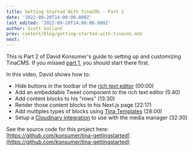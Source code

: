 ```yaml
---
title: Getting Started With TinaCMS - Part 2
date: '2022-09-20T14:00:00.000Z'
last_edited: '2022-09-20T14:00:00.000Z'
author: Scott Gallant
prev: content/blog/getting-started-with-tinacms.mdx
next: ''
---
```


This is Part 2 of David Konsumer's guide to setting up and customizing TinaCMS.   If you missed [part 1](https://tina.io/blog/getting-started-with-tinacms/), you should start there first. 

In this video, David shows how to:

* Hide buttons in the toolbar of the [rich text editor](https://tina.io/docs/reference/types/rich-text/) (00:00)
* Add an embeddable Tweet component to the rich text editor (5:40)
* Add content blocks to his "rows" (13:30)
* Render those content blocks to his Next.js page (22:17)
* Add multiples types of blocks using [Tina Templates](https://tina-gql-playground.vercel.app/object-list-templates?markdownCode=---%0ApageBlocks%3A%0A++-+header%3A+Get+in+touch%21%0A++++description%3A+%22Lorem+ipsum+dolor+sit+amet+consectetur+adipisicing+elit.+Nemo+expedita+voluptas+culpa+sapiente+alias+molestiae.+Numquam+corrupti+in+laborum+sed+rerum+et+corporis.%22%0A++++_template%3A+cta%0A++-+author%3A+Judith+Black%0A++++role%3A+CEO%0A++++quote%3A+Lorem+ipsum+dolor+sit+amet+consectetur+adipisicing+elit.+Nemo+expedita+voluptas+culpa+sapiente+alias+molestiae.+Numquam+corrupti+in+laborum+sed+rerum+et+corporis.%0A++++_template%3A+testimonial%0A---\&schemaCode=import+%7B+defineSchema+%7D+from+%27tinacms%27%0A%0Aexport+default+defineSchema%28%7B%0A++collections%3A+%5B%7B%0A++++label%3A+%22Post%22%2C%0A++++name%3A+%22post%22%2C%0A++++path%3A+%22posts%22%2C%0A++++fields%3A+%5B%7B%0A++++++label%3A+%22Page+Blocks%22%2C%0A++++++name%3A+%22pageBlocks%22%2C%0A++++++type%3A+%22object%22%2C%0A++++++list%3A+true%2C%0A++++++templates%3A+%5B%0A++++++++%7B%0A++++++++++label%3A+%22CTA%22%2C%0A++++++++++name%3A+%22cta%22%2C%0A++++++++++fields%3A+%5B%0A++++++++++++%7B%0A++++++++++++++label%3A+%22Header%22%2C%0A++++++++++++++name%3A+%22header%22%2C%0A++++++++++++++type%3A+%22string%22%0A++++++++++++%7D%2C%0A++++++++++++%7B%0A++++++++++++++label%3A+%22Description%22%2C%0A++++++++++++++name%3A+%22description%22%2C%0A++++++++++++++type%3A+%22string%22%2C%0A++++++++++++++ui%3A+%7B%0A++++++++++++++++component%3A+%22textarea%22%0A++++++++++++++%7D%0A++++++++++++%7D%0A++++++++++%5D%0A++++++++%7D%2C%0A++++++++%7B%0A++++++++++label%3A+%22Testimonial%22%2C%0A++++++++++name%3A+%22testimonial%22%2C%0A++++++++++fields%3A+%5B%0A++++++++++++%7B%0A++++++++++++++label%3A+%22Author%22%2C%0A++++++++++++++name%3A+%22author%22%2C%0A++++++++++++++type%3A+%22string%22%0A++++++++++++%7D%2C%0A++++++++++++%7B%0A++++++++++++++label%3A+%22Role%22%2C%0A++++++++++++++name%3A+%22role%22%2C%0A++++++++++++++type%3A+%22string%22%0A++++++++++++%7D%2C%0A++++++++++++%7B%0A++++++++++++++label%3A+%22Quote%22%2C%0A++++++++++++++name%3A+%22quote%22%2C%0A++++++++++++++type%3A+%22string%22%2C%0A++++++++++++++ui%3A+%7B%0A++++++++++++++++component%3A+%22textarea%22%0A++++++++++++++%7D%0A++++++++++++%7D%0A++++++++++%5D%0A++++++++%7D%0A++++++%5D%0A++++%7D%5D%0A++%7D%5D%0A%7D%29\&reactCode=import+*+as+React+from+%27react%27%0Aimport+%7B+useTina+%7D+from+%27tinacms%2Fdist%2Fedit-state%27%0A%0Aexport+default+function+Page%28props%29+%7B%0A++const+%7Bdata%2C+isLoading%7D+%3D+useTina%28%7B+query%3A+%60query+%7B%0A++post%28relativePath%3A+%22hello-world.md%22%29+%7B%0A++++pageBlocks+%7B%0A++++++__typename%0A++++++...on+PostPageBlocksCta+%7B%0A++++++++header%0A++++++++description%0A++++++%7D%0A++++++...on+PostPageBlocksTestimonial+%7B%0A++++++++author%0A++++++++role%0A++++++++quote%0A++++++%7D%0A++++%7D%0A++%7D%0A%7D%60%2C%0A++++variables%3A+%7B%7D%2C%0A++++data%3A+props.data%0A++%7D%29%0A%0A++if%28isLoading%29+%7B%0A++++return+%3Cdiv%3ELoading...%3C%2Fdiv%3E%0A++%7D%0A%0A++%0A%0Areturn+%28%0A++%3Cdiv%3E%7Bdata.post.pageBlocks%3F.map%28pageBlock+%3D%3E+%7B%0A++++switch%28pageBlock.__typename%29+%7B%0A++++++case+%22PostPageBlocksCta%22%3A%0A++++++++return+%28%0A++%3Cdiv+className%3D%22bg-indigo-600%22%3E%0A++++%3Cdiv+className%3D%22max-w-7xl+mx-auto+text-center+py-12+px-4+sm%3Apx-6+lg%3Apy-16+lg%3Apx-8%22%3E%0A++++++%3Ch2+className%3D%22text-lg+font-extrabold+text-white+sm%3Atext-2xl%22%3E%0A++++++++%7BpageBlock.header%7D%0A++++++%3C%2Fh2%3E%0A++++++%3Ch2+className%3D%22text-md+text-gray-100+sm%3Atext-lg%22%3E%0A++++++++%7BpageBlock.description%7D%0A++++++%3C%2Fh2%3E%0A++++%3C%2Fdiv%3E%0A++%3C%2Fdiv%3E%0A%29%0A++++++case+%22PostPageBlocksTestimonial%22%3A%0A++++++++return+%28%0A++%3Cdiv+className%3D%22relative%22%3E%0A++%3Cblockquote+className%3D%22my-10+px-4%22%3E%0A++++%3Cdiv+className%3D%22max-w-3xl+mx-auto+text-center+text-xl+leading-9+font-medium+text-gray-900%22%3E%0A++++++%3Cp%3E%0A++++++++%26ldquo%3B%7BpageBlock%3F.quote%7D%26rdquo%3B%0A++++++%3C%2Fp%3E%0A++++%3C%2Fdiv%3E%0A++++%3Cfooter+className%3D%22mt-8%22%3E%0A++++++%3Cdiv+className%3D%22md%3Aflex+md%3Aitems-center+md%3Ajustify-center%22%3E%0A++++++++%3Cdiv+className%3D%22md%3Aflex-shrink-0%22%3E%0A++++++++++%3Cimg%0A++++++++++++className%3D%22mx-auto+h-10+w-10+rounded-full%22%0A++++++++++++src%3D%22https%3A%2F%2Fimages.unsplash.com%2Fphoto-1494790108377-be9c29b29330%3Fixlib%3Drb-1.2.1%26ixid%3DeyJhcHBfaWQiOjEyMDd9%26auto%3Dformat%26fit%3Dfacearea%26facepad%3D2%26w%3D256%26h%3D256%26q%3D80%22%0A++++++++++++alt%3D%22%22%0A++++++++++%2F%3E%0A++++++++%3C%2Fdiv%3E%0A++++++++%3Cdiv+className%3D%22mt-3+text-center+md%3Amt-0+md%3Aml-4+md%3Aflex+md%3Aitems-center%22%3E%0A++++++++++%3Cdiv+className%3D%22text-base+font-medium+text-gray-900%22%3E%7BpageBlock%3F.author%7D%3C%2Fdiv%3E%0A%0A++++++++++%3Csvg+className%3D%22hidden+md%3Ablock+mx-1+h-5+w-5+text-indigo-600%22+fill%3D%22currentColor%22+viewBox%3D%220+0+20+20%22%3E%0A++++++++++++%3Cpath+d%3D%22M11+0h3L9+20H6l5-20z%22+%2F%3E%0A++++++++++%3C%2Fsvg%3E%0A%0A++++++++++%3Cdiv+className%3D%22text-base+font-medium+text-gray-500%22%3E%7BpageBlock%3F.role%7D%3C%2Fdiv%3E%0A++++++++%3C%2Fdiv%3E%0A++++++%3C%2Fdiv%3E%0A++++%3C%2Ffooter%3E%0A++%3C%2Fblockquote%3E%0A%3C%2Fdiv%3E%0A%29%0A++++%7D%0A++%7D%29%7D%3C%2Fdiv%3E%0A%29%0A%7D) (28:00)
* Setup a [Cloudinary integration](https://tina.io/docs/reference/media/external/cloudinary/) to use with the media manager (32:30)

<Youtube embedSrc="https://www.youtube.com/embed/3MSbRzhHtX8" />

See the source code for this project here: [https://github.com/konsumer/tina-gettingstarted](https://github.com/konsumer/tina-gettingstarted) 
